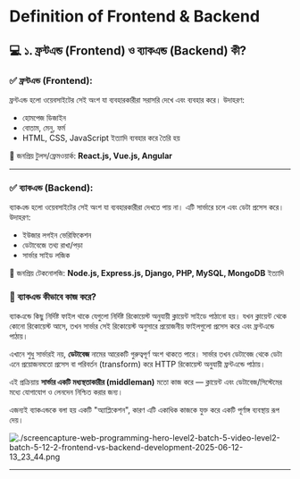 # Definition of Frontend & Backend
## 💻 ১. **ফ্রন্টএন্ড (Frontend) ও ব্যাকএন্ড (Backend) কী?**

### ✅ **ফ্রন্টএন্ড (Frontend):**

ফ্রন্টএন্ড হলো ওয়েবসাইটের সেই অংশ যা ব্যবহারকারীরা সরাসরি দেখে এবং ব্যবহার করে। উদাহরণ:

- হোমপেজ ডিজাইন
- বোতাম, মেনু, ফর্ম
- HTML, CSS, JavaScript ইত্যাদি ব্যবহার করে তৈরি হয়

🔹 জনপ্রিয় টুলস/ফ্রেমওয়ার্ক: **React.js, Vue.js, Angular**

---

### ✅ **ব্যাকএন্ড (Backend):**

ব্যাকএন্ড হলো ওয়েবসাইটের সেই অংশ যা ব্যবহারকারীরা দেখতে পায় না। এটি সার্ভারে চলে এবং ডেটা প্রসেস করে। উদাহরণ:

- ইউজার লগইন ভেরিফিকেশন
- ডেটাবেজে তথ্য রাখা/পড়া
- সার্ভার সাইড লজিক

🔹 জনপ্রিয় টেকনোলজি: **Node.js, Express.js, Django, PHP, MySQL, MongoDB** ইত্যাদি

### 🧠 ব্যাকএন্ড কীভাবে কাজ করে?

ব্যাকএন্ডে কিছু নির্দিষ্ট ফাইল থাকে যেগুলো নির্দিষ্ট রিকোয়েস্ট অনুযায়ী ক্লায়েন্ট সাইডে পাঠানো হয়। যখন ক্লায়েন্ট থেকে কোনো রিকোয়েস্ট আসে, তখন সার্ভার সেই রিকোয়েস্ট অনুসারে প্রয়োজনীয় ফাইলগুলো প্রসেস করে এবং ফ্রন্টএন্ডে পাঠায়।

এখানে শুধু সার্ভারই নয়, **ডেটাবেজ** নামের আরেকটি গুরুত্বপূর্ণ অংশ থাকতে পারে। সার্ভার তখন ডেটাবেজ থেকে ডেটা এনে প্রয়োজনমতো প্রসেস বা পরিবর্তন (transform) করে HTTP রিকোয়েস্ট অনুযায়ী ফ্রন্টএন্ডে পাঠায়।

এই প্রক্রিয়ায় **সার্ভার একটি মধ্যস্থতাকারীর (middleman)** মতো কাজ করে — ক্লায়েন্ট এবং ডেটাবেজ/সিস্টেমের মধ্যে যোগাযোগ ও লেনদেন নিশ্চিত করার জন্য।

এজন্যই ব্যাকএন্ডকে বলা হয় একটি "অ্যাপ্লিকেশন", কারণ এটি একাধিক কাজকে যুক্ত করে একটি পূর্ণাঙ্গ ব্যবস্থায় রূপ দেয়।

![./screencapture-web-programming-hero-level2-batch-5-video-level2-batch-5-12-2-frontend-vs-backend-development-2025-06-12-13_23_44.png](./screencapture-web-programming-hero-level2-batch-5-video-level2-batch-5-12-2-frontend-vs-backend-development-2025-06-12-13_23_44.png)

---